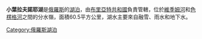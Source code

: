 '''小葉拉夫諾耶湖'''是[[俄羅斯|俄羅斯]]的[[湖泊|湖泊]]，由[[布里亞特共和國|布里亞特共和國]]負責管轄，位於[[維季姆河|維季姆河]]和[[色楞格河|色楞格河]]之間的分水嶺，面積60.5平方公里，湖水主要來自融雪、雨水和地下水。

{{Russia-geo-stub}}
[[Category:俄羅斯湖泊|Category:俄羅斯湖泊]]